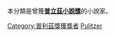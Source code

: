 本分類是曾獲'''[[普立茲小說獎|普立茲小說獎]]'''的小說家。

[[Category:普利茲獎獲獎者|Category:普利茲獎獲獎者]]
[[Category:美國文學獎項獲得者|Pulitzer]]